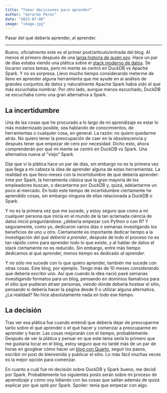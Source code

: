```yaml
---
title: "Tomar decisiones para aprender"
author: "Gerardo Pérez"
date: "2023-07-08"
image: "image.jpg"
---
```


Pasar del qué debería aprender, al aprender.

------------------------------------------------------------------------

Bueno, oficialmente este es el primer post/artículo/entrada del blog. Al menos el primero después de una [larga historia de quién soy](https://gera0220.github.io/posts/bienvenida/). Hace un par de días estaba viendo una plática sobre el [stack moderno de datos](https://www.youtube.com/watch?v=h5bq3gsDDd0&t=293s). Se tocaron varios temas, pero mi mente se centró en DuckDB vs Apache Spark. Y no es sorpresa. Llevo mucho tiempo considerando meterme de lleno en aprender alguna herramienta que me ayude en al análisis de grandes conjuntos de datos y naturalmente Apache Spark había sido el que más escuchaba nombrar. Por otro lado, aunque menos escuchado, DuckDB se escuchaba como una gran alternativa a Spark.

## La incertidumbre

Una de las cosas que he procurado a lo largo de mi aprendizaje es estar lo más modernizado posible, sea hablando de conocimientos, de herramientas o cualquier cosa, en general. La razón: no quiero quedarme atrás. No quiero tener la preocupación de caer en la obsolescencia y después tener que empezar de cero por necesidad. Dicho esto, ahora comprenderán por qué mi mente se centró en DuckDB vs Spark. Una alternativa nueva al "viejo" Spark.

Dije que vi la plática hace un par de días, sin embargo no es la primera vez que llega a mi cabeza la idea de aprender alguna de estas herramientas. La realidad es que llevo meses con la incertidumbre de qué debería aprender: irme por Spark, la herramienta clásica que la gran mayoría de los empleadores buscan, o decantarme por DuckDB y, quizá, adelantarme un poco al mercado. En todo este tiempo de incertidumbre ciertamente he aprendido cosas, sin embargo ninguna de ellas relacionada a DuckDB o Spark.

Y no es la primera vez que me sucede, y estoy seguro que como a mí cualquier persona que inicia en el mundo de la tan aclamada ciencia de datos inició preguntándose: ¿debería empezar con Python o con R? Y seguramente, como yo, dedicaron varios días o semanas investigando los beneficios de uno u otro. Ciertamente es importante dedicar tiempo a la investigación del *qué debería a prender*, después de todo el proceso no es tan rápido como para aprender todo lo que existe, y al hablar de datos el stack ciertamente no es reducido. Sin embargo, entre más tiempo dedicamos al qué aprender, menos tiempo es dedicado *al aprender*.

Y no sólo me sucede con lo que quiero aprender, también me sucede con otras cosas. Este blog, por ejemplo. Tengo más de 10 meses *considerando* que debería escribir uno. Así que cuando la idea nació pasé semanas investigando formatos para un blog, pensando en dominios llamativos para el sitio que pudieran atraer personas, viendo dónde debería hostear el sitio, pensando si debería hacer la página desde 0 o utilizar alguna alternativa. ¿La realidad? No hice absolutamente nada en todo ese tiempo.

## La decisión

Tras ver esa plática fue cuando entendí que debería dejar de preocuparme tanto sobre el qué aprender o el qué hacer y comenzar a preocuparme en aprender y hacer. Las cosas mejorarán con el tiempo, probablemente. Después de ver la plática y pensar en que este tema sería lo primero que me gustaría tocar en el blog, estoy seguro que no tardé más de un par de horas en googlear cómo hacer un [blog con Quarto](https://quarto.org/docs/websites/website-blog.html), seguir los pasos, escribir mi post de bienvenida y publicar el sitio. Lo más fácil muchas veces es la mejor opción para comenzar.

En cuanto a cuál fue mi decisión sobre DuckDB y Spark bueno, me decidí por Spark. Probablemente los siguientes posts serán sobre mi proceso de aprendizaje y cómo voy lidiando con las cosas que saltan además de quizá explicar por qué opté por Spark. Spoiler: tenía que empezar con algo.
